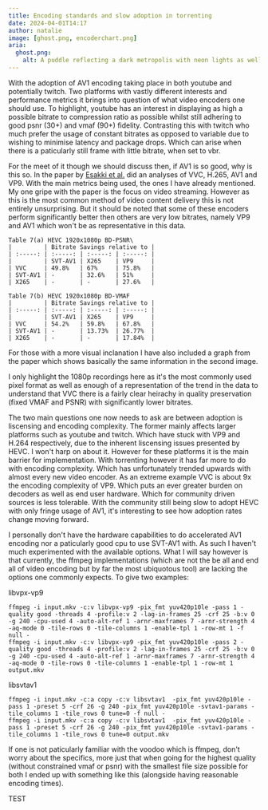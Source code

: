 ```yaml
---
title: Encoding standards and slow adoption in torrenting
date: 2024-04-01T14:17
author: natalie
image: [ghost.png, encoderchart.png]
aria:
  ghost.png:
    alt: A puddle reflecting a dark metropolis with neon lights as well as an overlay with video/audio encoding information.
---
```

With the adoption of AV1 encoding taking place in both youtube and potentially twitch. Two platforms with vastly different interests and performance metrics it brings into question of what video encoders one should use. To highlight, youtube has an interest in displaying as high a possible bitrate to compression ratio as possible whilst still adhering to good psnr (30+) and vmaf (90+) fidelity. Contrasting this with twitch who much prefer the usage of constant bitrates as opposed to variable due to wishing to minimise latency and package drops. Which can arise when there is a paticularly still frame with little bitrate, when set to vbr.

For the meet of it though we should discuss then, if AV1 is so good, why is this so. In the paper by [Esakki et al.](https://www.researchgate.net/publication/343302953) did an analyses of VVC, H.265, AV1 and VP9.  With the main metrics being used, the ones I have already mentioned. My one gripe with the paper is the focus on video streaming. However as this is the most common method of video content delivery this is not entirely unsurprising. But it should be noted that some of these encoders perform significantly better then others are very low bitrates, namely VP9 and AV1 which won't be as representative in this data. 

```
Table 7(a) HEVC 1920x1080p BD-PSNR\
|         | Bitrate Savings relative to |
| :-----: | :-----: | :-----: | :-----: |
|         | SVT-AV1 | X265    | VP9     |
| VVC     | 49.8%   | 67%     | 75.8%   |
| SVT-AV1 | -       | 32.6%   | 51%     |
| X265    | -       | -       | 27.6%   |

Table 7(b) HEVC 1920x1080p BD-VMAF
|         | Bitrate Savings relative to |
| :-----: | :-----: | :-----: | :-----: |
|         | SVT-AV1 | X265    | VP9     |
| VVC     | 54.2%   | 59.8%   | 67.8%   |
| SVT-AV1 | -       | 13.73%  | 26.77%  |
| X265    | -       | -       | 17.84%  |
```

For those with a more visual inclanation I have also included a graph from the paper which shows basically the same information in the second image.

I only highlight the 1080p recordings here as it's the most commonly used pixel format as well as enough of a representation of the trend in the data to understand that VVC there is a fairly clear heirachy in quality preservation (fixed VMAF and PSNR) with significantly lower bitrates.

The two main questions one now needs to ask are between adoption is liscensing and encoding complexity. The former mainly affects larger platforms such as youtube and twitch. Which have stuck with VP9 and H.264 respectively, due to the inherent liscensing issues presented by HEVC. I won't harp on about it. However for these platforms it is the main barrier for implementation. With torrenting however it has far more to do with encoding complexity. Which has unfortunately trended upwards with almost every new video encoder. As an extreme example VVC is about 9x the encoding complexity of VP9. Which puts an ever greater burden on decoders as well as end user hardware. Which for community driven sources is less tolerable. With the community still being slow to adopt HEVC with only fringe usage of AV1, it's interesting to see how adoption rates change moving forward.

I personally don't have the hardware capabilities to do accelerated AV1 encoding nor a paticularly good cpu to use SVT-AV1 with. As such I haven't much experimented with the available options. What I will say however is that currently, the ffmpeg implementations (which are not the be all and end all of video encoding but by far the most ubiquotous tool) are lacking the options one commonly expects. To give two examples:

libvpx-vp9
```
ffmpeg -i input.mkv -c:v libvpx-vp9 -pix_fmt yuv420p10le -pass 1 -quality good -threads 4 -profile:v 2 -lag-in-frames 25 -crf 25 -b:v 0 -g 240 -cpu-used 4 -auto-alt-ref 1 -arnr-maxframes 7 -arnr-strength 4 -aq-mode 0 -tile-rows 0 -tile-columns 1 -enable-tpl 1 -row-mt 1 -f null -
ffmpeg -i input.mkv -c:v libvpx-vp9 -pix_fmt yuv420p10le -pass 2 -quality good -threads 4 -profile:v 2 -lag-in-frames 25 -crf 25 -b:v 0 -g 240 -cpu-used 4 -auto-alt-ref 1 -arnr-maxframes 7 -arnr-strength 4 -aq-mode 0 -tile-rows 0 -tile-columns 1 -enable-tpl 1 -row-mt 1 output.mkv
```

libsvtav1
```
ffmpeg -i input.mkv -c:a copy -c:v libsvtav1  -pix_fmt yuv420p10le -pass 1 -preset 5 -crf 26 -g 240 -pix_fmt yuv420p10le -svtav1-params -tile_columns 1 -tile_rows 0 tune=0 -f null -
ffmpeg -i input.mkv -c:a copy -c:v libsvtav1  -pix_fmt yuv420p10le -pass 1 -preset 5 -crf 26 -g 240 -pix_fmt yuv420p10le -svtav1-params -tile_columns 1 -tile_rows 0 tune=0 output.mkv
```

If one is not paticularly familiar with the voodoo which is ffmpeg, don't worry about the specifics, more just that when going for the highest quality (without constrained vmaf or psnr) with the smallest file size possible for both I ended up with something like this (alongside having reasonable encoding times).

TEST

